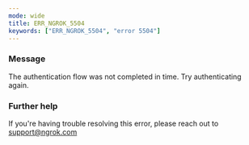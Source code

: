 ```yaml
---
mode: wide
title: ERR_NGROK_5504
keywords: ["ERR_NGROK_5504", "error 5504"]
---
```



### Message

The authentication flow was not completed in time. Try authenticating again.

<ErrorDetails />

### Further help

If you're having trouble resolving this error, please reach out to [support@ngrok.com](mailto:support@ngrok.com?subject=Help%20with%20ERR_NGROK_5504)

